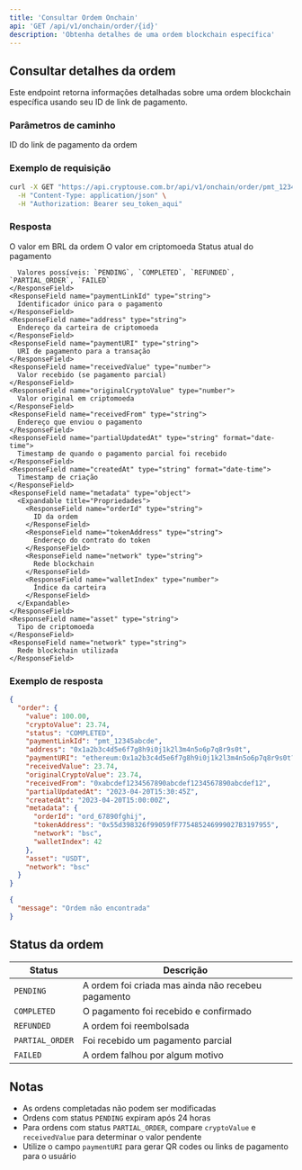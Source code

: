 ```yaml
---
title: 'Consultar Ordem Onchain'
api: 'GET /api/v1/onchain/order/{id}'
description: 'Obtenha detalhes de uma ordem blockchain específica'
---
```


## Consultar detalhes da ordem

Este endpoint retorna informações detalhadas sobre uma ordem blockchain específica usando seu ID de link de pagamento.

### Parâmetros de caminho

<ParamField path="id" type="string" required>
  ID do link de pagamento da ordem
</ParamField>

### Exemplo de requisição

```bash
curl -X GET "https://api.cryptouse.com.br/api/v1/onchain/order/pmt_12345abcde" \
  -H "Content-Type: application/json" \
  -H "Authorization: Bearer seu_token_aqui"
```

### Resposta

<ResponseField name="order" type="object">
  <Expandable title="Propriedades">
    <ResponseField name="value" type="number">
      O valor em BRL da ordem
    </ResponseField>
    <ResponseField name="cryptoValue" type="number">
      O valor em criptomoeda
    </ResponseField>
    <ResponseField name="status" type="string">
      Status atual do pagamento
      
      Valores possíveis: `PENDING`, `COMPLETED`, `REFUNDED`, `PARTIAL_ORDER`, `FAILED`
    </ResponseField>
    <ResponseField name="paymentLinkId" type="string">
      Identificador único para o pagamento
    </ResponseField>
    <ResponseField name="address" type="string">
      Endereço da carteira de criptomoeda
    </ResponseField>
    <ResponseField name="paymentURI" type="string">
      URI de pagamento para a transação
    </ResponseField>
    <ResponseField name="receivedValue" type="number">
      Valor recebido (se pagamento parcial)
    </ResponseField>
    <ResponseField name="originalCryptoValue" type="number">
      Valor original em criptomoeda
    </ResponseField>
    <ResponseField name="receivedFrom" type="string">
      Endereço que enviou o pagamento
    </ResponseField>
    <ResponseField name="partialUpdatedAt" type="string" format="date-time">
      Timestamp de quando o pagamento parcial foi recebido
    </ResponseField>
    <ResponseField name="createdAt" type="string" format="date-time">
      Timestamp de criação
    </ResponseField>
    <ResponseField name="metadata" type="object">
      <Expandable title="Propriedades">
        <ResponseField name="orderId" type="string">
          ID da ordem
        </ResponseField>
        <ResponseField name="tokenAddress" type="string">
          Endereço do contrato do token
        </ResponseField>
        <ResponseField name="network" type="string">
          Rede blockchain
        </ResponseField>
        <ResponseField name="walletIndex" type="number">
          Índice da carteira
        </ResponseField>
      </Expandable>
    </ResponseField>
    <ResponseField name="asset" type="string">
      Tipo de criptomoeda
    </ResponseField>
    <ResponseField name="network" type="string">
      Rede blockchain utilizada
    </ResponseField>
  </Expandable>
</ResponseField>

### Exemplo de resposta

<CodeGroup>

```json Sucesso (200)
{
  "order": {
    "value": 100.00,
    "cryptoValue": 23.74,
    "status": "COMPLETED",
    "paymentLinkId": "pmt_12345abcde",
    "address": "0x1a2b3c4d5e6f7g8h9i0j1k2l3m4n5o6p7q8r9s0t",
    "paymentURI": "ethereum:0x1a2b3c4d5e6f7g8h9i0j1k2l3m4n5o6p7q8r9s0t?value=23.74",
    "receivedValue": 23.74,
    "originalCryptoValue": 23.74,
    "receivedFrom": "0xabcdef1234567890abcdef1234567890abcdef12",
    "partialUpdatedAt": "2023-04-20T15:30:45Z",
    "createdAt": "2023-04-20T15:00:00Z",
    "metadata": {
      "orderId": "ord_67890fghij",
      "tokenAddress": "0x55d398326f99059fF775485246999027B3197955",
      "network": "bsc",
      "walletIndex": 42
    },
    "asset": "USDT",
    "network": "bsc"
  }
}
```

```json Ordem não encontrada (400)
{
  "message": "Ordem não encontrada"
}
```

</CodeGroup>

## Status da ordem

| Status | Descrição |
|--------|-----------|
| `PENDING` | A ordem foi criada mas ainda não recebeu pagamento |
| `COMPLETED` | O pagamento foi recebido e confirmado |
| `REFUNDED` | A ordem foi reembolsada |
| `PARTIAL_ORDER` | Foi recebido um pagamento parcial |
| `FAILED` | A ordem falhou por algum motivo |

## Notas

- As ordens completadas não podem ser modificadas
- Ordens com status `PENDING` expiram após 24 horas
- Para ordens com status `PARTIAL_ORDER`, compare `cryptoValue` e `receivedValue` para determinar o valor pendente
- Utilize o campo `paymentURI` para gerar QR codes ou links de pagamento para o usuário 